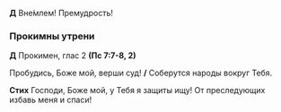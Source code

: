 **Д** Вне́млем! Премудрость! 

### Прокимны утрени

**Д** Прокимен, глас 2 **(Пс 7:7-8, 2)**

Пробудись, Боже мой, верши суд! **/**  Соберутся народы вокруг Тебя.

**Стих** Господи, Боже мой, у Тебя я защиты ищу! От преследующих избавь меня и спаси!
